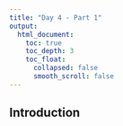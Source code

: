 ```yaml
---
title: "Day 4 - Part 1"
output:
  html_document:
    toc: true
    toc_depth: 3
    toc_float:
      collapsed: false
      smooth_scroll: false
---
```


## Introduction